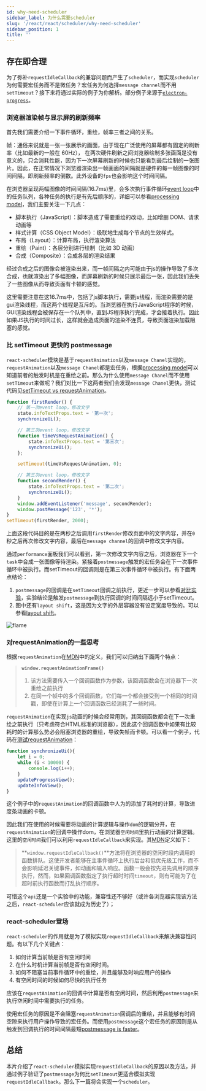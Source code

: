 ```yaml
---
id: why-need-scheduler
sidebar_label: 为什么需要scheduler
slug: '/react/react/scheduler/why-need-scheduler'
sidebar_position: 1
title: ''
---
```


## 存在即合理

​		为了弥补`requestIdleCallback`的兼容问题而产生了`scheduler`，而实现`scheduler`为何需要宏任务而不是微任务？宏任务为何选择`message channel`而不用`setTimeout`？接下来将通过实际的例子为你解析。部分例子来源于[`electron-progress`](https://www.npmjs.com/package/electron-progress)。

### 浏览器渲染帧与显示屏的刷新频率

首先我们需要介绍一下事件循环，重绘，帧率三者之间的关系。

帧：通俗来说就是一张一张展示的画面，由于现在广泛使用的屏幕都有固定的刷新率（比如最新的一般在 60Hz）， 在两次硬件刷新之间浏览器绘制多张画面是没有意义的，只会消耗性能，因为下一次屏幕刷新的时候也只能看到最后绘制的一张图片。因此，在正常情况下浏览器渲染出一帧画面的间隔就是硬件的每一帧图像的时间间隔，即刷新频率的倒数。此外设备的`fps`也会影响这个时间间隔。

在浏览器呈现两幅图像的时间间隔(16.7ms)里，会多次执行事件循环[event loop](https://html.spec.whatwg.org/multipage/webappapis.html#event-loops)中的任务队列，各种任务的执行是有先后顺序的，详细可以参看[processing model](https://html.spec.whatwg.org/multipage/webappapis.html#event-loop-processing-model)，我们主要关注一下几点：

- 脚本执行（JavaScript）：脚本造成了需要重绘的改动，比如增删 DOM、请求动画等
- 样式计算（CSS Object Model）：级联地生成每个节点的生效样式。
- 布局（Layout）：计算布局，执行渲染算法
- 重绘（Paint）：各层分别进行绘制（比如 3D 动画）
- 合成（Composite）：合成各层的渲染结果

经过合成之后的图像会被渲染出来，而一帧间隔之内可能由于js的操作导致了多次合成，也就渲染出了多幅图像，而屏幕刷新的时候只展示最后一张，因此我们丢失了一些图像从而导致页面有卡顿的感觉。

这里需要注意在这16.7ms中，包括了js脚本执行，需要js线程，而渲染需要的是gui渲染线程，而这两个线程是互斥的。当浏览器在执行JavaScript程序的时候，GUI渲染线程会被保存在一个队列中，直到JS程序执行完成，才会接着执行。因此如果JS执行的时间过长，这样就会造成页面的渲染不连贯，导致页面渲染加载阻塞的感觉。

### 比 setTimeout 更快的 postmessage

`react-scheduler`模块是基于`requestAnimation`以及`message Chanel`实现的，`requestAnimation`以及`message Chanel`都是宏任务，根据[processing model](https://html.spec.whatwg.org/multipage/webappapis.html#event-loop-processing-model)可以知道前者的触发时机是在重绘之前。那么为什么使用`message Chanel`而不使用`setTimeout`来做呢？我们对比一下这两者我们会发现`message Chanel`更快，测试代码见[setTimeout vs requestAnimation](https://github.com/BUPTlhuanyu/Deep-into-JS/tree/master/scheduler/example-mirror/timeoutVsRequestAnimation)。

```javascript
function firstRender() {
    // 第一次event loop，修改文字
    state.infoTextProps.text = '第一次';
    synchronizeUi();

    // 第三次event loop，修改文字
    function timeVsRequestAnimation() {
        state.infoTextProps.text = '第三次';
        synchronizeUi();
    };

    setTimeout(timeVsRequestAnimation, 0);

    // 第三次event loop，修改文字
    function secondRender() {
        state.infoTextProps.text = '第二次';
        synchronizeUi();
    }
    window.addEventListener('message', secondRender);
    window.postMessage('123', '*');
}
setTimeout(firstRender, 2000);
```

上面这段代码目的是在两秒之后调用`firstRender`修改页面中的文字内容，并在`0`秒之后再次修改文字内容，最后在`message channel`的回调中修改文字内容。

通过`performance`面板我们可以看到，第一次修改文字内容之后，浏览器在下一个`task`中合成一张图像等待渲染。紧接着`postmessage`触发的宏任务会在下一次事件循环中被执行。而setTimeout的回调则是在第三次事件循环中被执行。有下面两点结论：

1. `postmessage`的回调是在`setTimeout`回调之前执行，更近一步可以参看[对比实验](https://dbaron.org/mozilla/zero-timeout)，实验结论是触发`postmessage`到执行回调的时间间隔远小于setTimeout。
2. 图中还有`layout shift`，这是因为文字的外层容器没有设定宽度导致的。可以参看[layout shift](https://umaar.com/dev-tips/202-layout-shift-regions/)。

![flame](./flame.png)

### 对requestAnimation的一些思考

根据`requestAnimation`在[MDN](https://developer.mozilla.org/zh-CN/docs/Web/API/Window/requestAnimationFrame)中的定义，我们可以归纳出下面两个特点：

> **`window.requestAnimationFrame()`** 
>
> 1. 该方法需要传入一个回调函数作为参数，该回调函数会在浏览器下一次重绘之前执行
> 2. 在同一个帧中的多个回调函数，它们每一个都会接受到一个相同的时间戳，即使在计算上一个回调函数已经消耗了一些时间。

`requestAnimation`在实现`js`动画的时候会经常用到，其回调函数都会在下一次重绘之前执行（只考虑符合HTML标准的浏览器），因此这个回调函数中如果有比较耗时的计算那么势必会阻塞浏览器的重绘，导致失帧而卡顿。可以看一个例子，代码在[测试requestAnimation](https://github.com/BUPTlhuanyu/Deep-into-JS/tree/master/scheduler/example-mirror/requestAnimation)：

```javascript
function synchronizeUi(){
    let i = 0;
    while (i < 10000) {
        console.log(i++);
    }
    updateProgressView();
    updateInfoView();
}
```

这个例子中的`requestAnimation`的回调函数中人为的添加了耗时的计算，导致进度条动画的卡顿。

因此我们在使用的时候需要将动画的计算逻辑与操作`dom`的逻辑分开，在`requestAnimation`的回调中操作dom，在浏览器`空闲时间`里执行动画的计算逻辑。这里的`空闲时间`我们可以利用`requestIdleCallback`来实现。其[MDN](https://developer.mozilla.org/zh-CN/docs/Web/API/Window/requestIdleCallback)定义如下：

>**`window.requestIdleCallback()`**方法将在浏览器的空闲时段内调用的函数排队。这使开发者能够在主事件循环上执行后台和低优先级工作，而不会影响延迟关键事件，如动画和输入响应。函数一般会按先进先调用的顺序执行，然而，如果回调函数指定了执行超时时间`timeout`，则有可能为了在超时前执行函数而打乱执行顺序。

可惜这个`api`还是一个实验中的功能，兼容性还不够好（或许各浏览器实现该方法之后，`react-scheduler`应该就成为历史了）；

### react-scheduler登场

`react-scheduler`的作用就是为了模拟实现`requestIdleCallback`来解决兼容性问题。有以下几个关键点：

1. 如何计算当前帧是否有空闲时间
2. 在什么时机计算当前帧是否有空闲时间。
3. 如何不阻塞当前事件循环中的重绘，并且能够及时响应用户的操作
4. 有空闲时间的时候如何尽快的执行任务

应该在`requestAnimation`的回调中计算是否有空闲时间，然后利用`postmessage`来执行空闲时间中需要执行的任务。

使用宏任务的原因是不会阻塞`requestAnimation`回调后的重绘，并且能够有时间空隙来执行用户操作导致的宏任务。而使用`postmessage`这个宏任务的原因则是从触发到回调执行的时间间隔最短[postmessage is faster](https://github.com/BUPTlhuanyu/Deep-into-JS/blob/master/scheduler/example-mirror/timeoutVsRequestAnimation/performance.html)。



## 总结

​	本片介绍了`react-scheduler`模拟实现`requestIdleCallback`的原因以及方法，并通过例子验证了`postmessage`为何比`setTimeout`更适合模拟实现`requestIdleCallback`。那么下一篇将会实现一个`scheduler`。















​	


​	